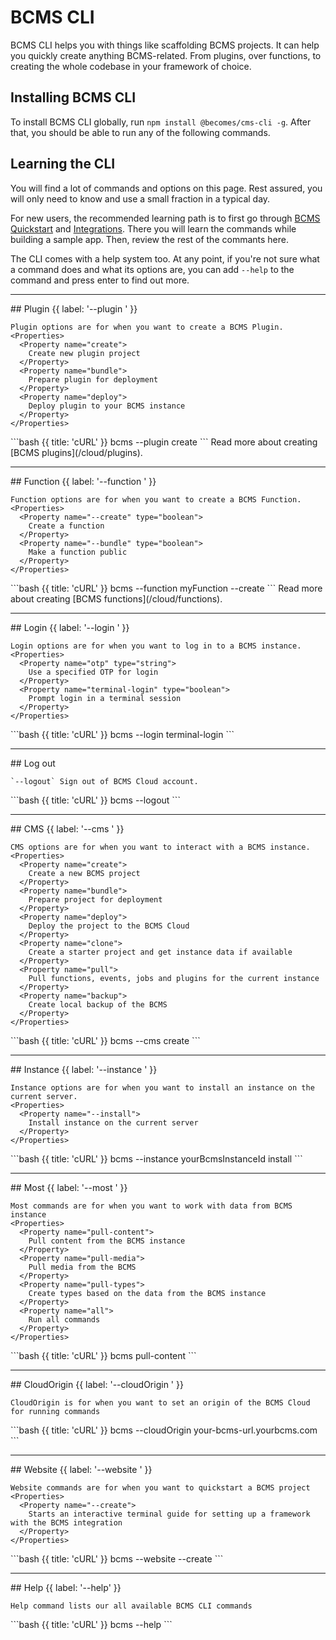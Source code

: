 # BCMS CLI

BCMS CLI helps you with things like scaffolding BCMS projects. It can help you quickly create anything BCMS-related. From plugins, over functions, to creating the whole codebase in your framework of choice.

## Installing BCMS CLI

To install BCMS CLI globally, run `npm install @becomes/cms-cli -g`. After that, you should be able to run any of the following commands.

## Learning the CLI

You will find a lot of commands and options on this page. Rest assured, you will only need to know and use a small fraction in a typical day.

For new users, the recommended learning path is to first go through [BCMS Quickstart](/quickstart) and [Integrations](/integrations). There you will learn the commands while building a sample app. Then, review the rest of the commants here.

The CLI comes with a help system too. At any point, if you're not sure what a command does and what its options are, you can add `--help` to the command and press enter to find out more.

---

<Row>
  <Col>
    ## Plugin {{ label: '--plugin <command>' }}

    Plugin options are for when you want to create a BCMS Plugin.
    <Properties>
      <Property name="create">
        Create new plugin project
      </Property>
      <Property name="bundle">
        Prepare plugin for deployment
      </Property>
      <Property name="deploy">
        Deploy plugin to your BCMS instance
      </Property>
    </Properties>
  </Col>
  <Col sticky>
    <CodeGroup title="Example command">
    ```bash {{ title: 'cURL' }}
    bcms --plugin create
    ```
    </CodeGroup>
     Read more about creating [BCMS plugins](/cloud/plugins).
  </Col>
</Row>

---

<Row>
  <Col>
    ## Function {{ label: '--function <name> <options>' }}

    Function options are for when you want to create a BCMS Function.
    <Properties>
      <Property name="--create" type="boolean">
        Create a function
      </Property>
      <Property name="--bundle" type="boolean">
        Make a function public
      </Property>
    </Properties>
  </Col>
  <Col sticky>
    <CodeGroup title="Example command">
    ```bash {{ title: 'cURL' }}
    bcms --function myFunction --create
    ```
    </CodeGroup>
     Read more about creating [BCMS functions](/cloud/functions).
  </Col>
</Row>

---

<Row>
  <Col>
    ## Login {{ label: '--login <options>' }}

    Login options are for when you want to log in to a BCMS instance.
    <Properties>
      <Property name="otp" type="string">
        Use a specified OTP for login
      </Property>
      <Property name="terminal-login" type="boolean">
        Prompt login in a terminal session
      </Property>
    </Properties>
  </Col>
  <Col sticky>
    <CodeGroup title="Example command">
    ```bash {{ title: 'cURL' }}
    bcms --login terminal-login
    ```
    </CodeGroup>
  </Col>
</Row>

---

<Row>
  <Col>
    ## Log out

    `--logout` Sign out of BCMS Cloud account.
  </Col>
  <Col sticky>
    <CodeGroup title="Example command">
    ```bash {{ title: 'cURL' }}
    bcms --logout
    ```
    </CodeGroup>
  </Col>
</Row>

---

<Row>
  <Col>
    ## CMS {{ label: '--cms <command>' }}

    CMS options are for when you want to interact with a BCMS instance.
    <Properties>
      <Property name="create">
        Create a new BCMS project
      </Property>
      <Property name="bundle">
        Prepare project for deployment
      </Property>
      <Property name="deploy">
        Deploy the project to the BCMS Cloud
      </Property>
      <Property name="clone">
        Create a starter project and get instance data if available
      </Property>
      <Property name="pull">
        Pull functions, events, jobs and plugins for the current instance
      </Property>
      <Property name="backup">
        Create local backup of the BCMS
      </Property>
    </Properties>
  </Col>
  <Col sticky>
    <CodeGroup title="Example command">
    ```bash {{ title: 'cURL' }}
    bcms --cms create
    ```
    </CodeGroup>
  </Col>
</Row>

---

<Row>
  <Col>
    ## Instance {{ label: '--instance <id> <options>' }}

    Instance options are for when you want to install an instance on the current server.
    <Properties>
      <Property name="--install">
        Install instance on the current server
      </Property>
    </Properties>
  </Col>
  <Col sticky>
    <CodeGroup title="Example command">
    ```bash {{ title: 'cURL' }}
    bcms --instance yourBcmsInstanceId install
    ```
    </CodeGroup>
  </Col>
</Row>

---

<Row>
  <Col>
    ## Most {{ label: '--most <command>' }}

    Most commands are for when you want to work with data from BCMS instance
    <Properties>
      <Property name="pull-content">
        Pull content from the BCMS instance
      </Property>
      <Property name="pull-media">
        Pull media from the BCMS
      </Property>
      <Property name="pull-types">
        Create types based on the data from the BCMS instance
      </Property>
      <Property name="all">
        Run all commands
      </Property>
    </Properties>
  </Col>
  <Col sticky>
    <CodeGroup title="Example command">
    ```bash {{ title: 'cURL' }}
    bcms pull-content
    ```
    </CodeGroup>
  </Col>
</Row>

---

<Row>
  <Col>
    ## CloudOrigin {{ label: '--cloudOrigin <url>' }}

    CloudOrigin is for when you want to set an origin of the BCMS Cloud for running commands
  </Col>
  <Col sticky>
    <CodeGroup title="Example command">
    ```bash {{ title: 'cURL' }}
    bcms --cloudOrigin your-bcms-url.yourbcms.com
    ```
    </CodeGroup>
  </Col>
</Row>

---

<Row>
  <Col>
    ## Website {{ label: '--website <command>' }}

    Website commands are for when you want to quickstart a BCMS project
    <Properties>
      <Property name="--create">
        Starts an interactive terminal guide for setting up a framework with the BCMS integration
      </Property>
    </Properties>
  </Col>
  <Col sticky>
    <CodeGroup title="Example command">
    ```bash {{ title: 'cURL' }}
    bcms --website --create
    ```
    </CodeGroup>
  </Col>
</Row>

---

<Row>
  <Col>
    ## Help {{ label: '--help' }}

    Help command lists our all available BCMS CLI commands
  </Col>
  <Col sticky>
    <CodeGroup title="Example command">
    ```bash {{ title: 'cURL' }}
    bcms --help
    ```
    </CodeGroup>
  </Col>
</Row>
